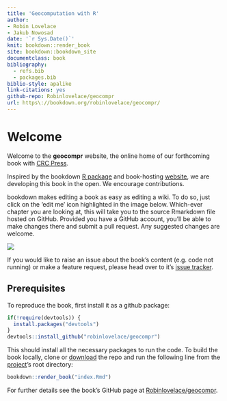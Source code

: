 ```yaml
--- 
title: 'Geocomputation with R'
author:
- Robin Lovelace
- Jakub Nowosad
date: '`r Sys.Date()`'
knit: bookdown::render_book
site: bookdown::bookdown_site
documentclass: book
bibliography:
  - refs.bib
  - packages.bib
biblio-style: apalike
link-citations: yes
github-repo: Robinlovelace/geocompr
url: https\://bookdown.org/robinlovelace/geocompr/
---
```


# Welcome {-}

Welcome to the **geocompr** website, the online home of our forthcoming book with [CRC Press](https://www.crcpress.com/Chapman--HallCRC-The-R-Series/book-series/CRCTHERSER).

Inspired by the bookdown [R package](https://github.com/rstudio/bookdown) and book-hosting [website](https://github.com/rstudio/bookdown), we are developing this book in the open. We encourage contributions.

bookdown makes editing a book as easy as editing a wiki.
To do so, just click on the 'edit me' icon highlighted in the image below.
Which-ever chapter you are looking at, this will take you to the source Rmarkdown file hosted on GitHub. Provided you have a GitHub account, you'll be able to make changes there and submit a pull request. Any suggested changes are welcome. 

[![](figures/editme.png)](https://github.com/Robinlovelace/geocompr/edit/master/index.Rmd)

If you would like to raise an issue about the book's content (e.g. code not running) or make a feature request, please head over to it's [issue tracker](https://github.com/Robinlovelace/geocompr/issues).

## Prerequisites {-}

To reproduce the book, first install it as a github package:

```r
if(!require(devtools)) {
  install.packages("devtools")
}
devtools::install_github("robinlovelace/geocompr")
```

This should install all the necessary packages to run the code.
To build the book locally, clone or [download](https://github.com/Robinlovelace/geocompr/archive/master.zip) the repo and run the following line from the [project](https://github.com/Robinlovelace/geocompr/blob/master/geocompr.Rproj)'s root directory:

```r
bookdown::render_book("index.Rmd")
```

For further details see the book's GitHub page at [Robinlovelace/geocompr](https://github.com/Robinlovelace/geocompr#geocomputation-with-r).
